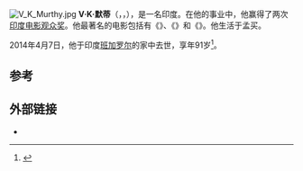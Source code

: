 [[File:V_K_Murthy.jpg|thumb]]
'''V·K·默蒂'''（{{lang-en|V. K. Murthy}}，{{Lang-kn|ವಿ. ಕೆ. ಮೂರ್ತಿ}}，{{bd|1923年|11月26日|2014年|4月7日}}），是一名印度{{link-en|放映师|cinematographer}}。在他的事业中，他赢得了两次[[印度电影观众奖|印度电影观众奖]]。他最著名的电影包括有《{{link-en|诗人悲歌|Pyaasa}}》、《{{link-en|纸花|Kaagaz Ke Phool}}》和《{{link-en|国王，王后与奴隶|Sahib Bibi Aur Ghulam}}》。他生活于孟买。


2014年4月7日，他于印度[[班加罗尔|班加罗尔]]的家中去世，享年91岁<ref>{{Cite web|url=http://www.thehindu.com/features/cinema/ace-cinematographer-v-k-murthy-passes-away/article5882188.ece|title=Ace cinematographer V. K. Murthy passes away|date=7 April 2014|accessdate=7 April 2014|publisher=''[[The_Hindu|The Hindu]]''|archive-date=2014-04-10|archive-url=https://web.archive.org/web/20140410140220/http://www.thehindu.com/features/cinema/ace-cinematographer-v-k-murthy-passes-away/article5882188.ece|dead-url=no}}</ref>。

==参考==
{{Reflist}}

==外部链接==
{{Commons category|V. K. Murthy}}
* {{IMDb name|0615444}}

{{DEFAULTSORT:Murthy, V. K.}}